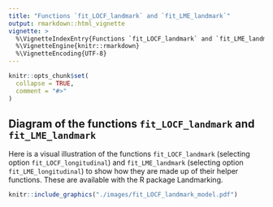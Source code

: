 ```yaml
---
title: "Functions `fit_LOCF_landmark` and `fit_LME_landmark`"
output: rmarkdown::html_vignette
vignette: >
  %\VignetteIndexEntry{Functions `fit_LOCF_landmark` and `fit_LME_landmark`}
  %\VignetteEngine{knitr::rmarkdown}
  %\VignetteEncoding{UTF-8}
---
```


```r
knitr::opts_chunk$set(
  collapse = TRUE,
  comment = "#>"
)
```

## Diagram of the functions `fit_LOCF_landmark` and `fit_LME_landmark`

Here is a visual illustration of the functions `fit_LOCF_landmark` (selecting option `fit_LOCF_longitudinal`) and `fit_LME_landmark` (selecting option `fit_LME_longitudinal`) to show how they are made up of their helper functions. These are available with the R package Landmarking. 

```r
knitr::include_graphics("./images/fit_LOCF_landmark_model.pdf")
```
